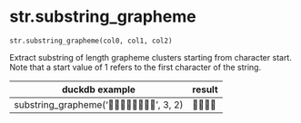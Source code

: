 # str.substring_grapheme { #duckops.str.substring_grapheme }

`str.substring_grapheme(col0, col1, col2)`

Extract substring of length grapheme clusters starting from character start. Note that a start value of 1 refers to the first character of the string.

| duckdb example | result |
| -------------- | ------ |
| substring_grapheme('🦆🤦🏼‍♂️🤦🏽‍♀️🦆', 3, 2) | 🤦🏽‍♀️🦆 |
